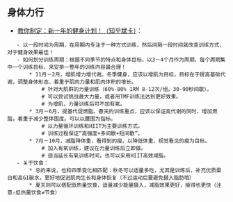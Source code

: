 == 身体力行 ==

* [[http://zhuanlan.zhihu.com/oh-hard/20466508| 教你制定：新一年的健身计划！（知乎斌卡）]]：
	- 以一段时间为周期，在周期内专注于一种方式训练，然后间隔一段时间就改变训练方式，对于健身效果最佳！
	- 如何划分训练周期：根据不同季节的特点和身体目标，以3－4个月作为周期，每个周期集中一个训练目标，来安排一整年的训练内容最合理！
		* 11月－2月，增肌增力增代谢。冬季健身，应该以增肌为目标，目标在于提高基础代谢，调整身体形态、着重于肌肉力量和肌肉体积的增长。
			# 针对大肌群的力量训练（60%-80% 1RM 8-12次/组，30-90秒间歇）。
			# 可以尝试挑战最大力量，或者用TMF训练法达到更好效果。
			# 为增肌，力量训练后可不加有氧。
		* 3月－6月，提基代促燃脂。春天的训练重点，应该以保证高代谢的同时，增加燃脂，着重于减少整体围度。可以以腰围为指标。
			# 以力量循环训练和HIIT为主要训练方式。
			# 训练过程保证“高强度+多间歇+短间歇”。
		* 7月－10月，减脂降体重，看得到的瘦。以降低体重，视觉看见的瘦为目标。
			# 加入有氧训练，建议在力量训练后立即做。
			# 适当延长有氧训练时间，也可以采用HIIT高效减脂。
	- 关于饮食：
		* 总的来说，也和四季变化相匹配：秋冬可以适量多吃，尤其是训练后，补充优质蛋白和高GI碳水，更好地促进肌肉生长和身体恢复（不过运动后要避免摄入脂肪哦）
		* 夏天则可以搭配低热量饮食，适量减少能量摄入，减脂效果更好，瘦得也更快（注意⚠低热量饮食≠节食）
